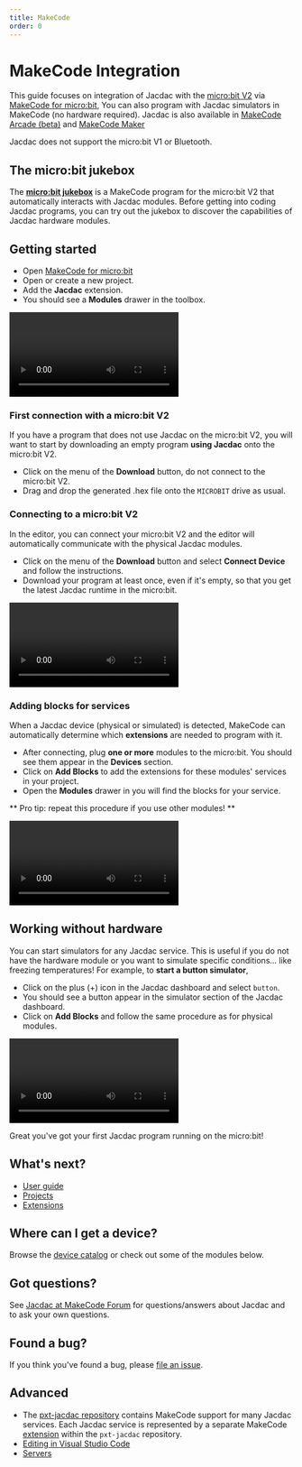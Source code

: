 ```yaml
---
title: MakeCode
order: 0
---
```


# MakeCode Integration

This guide focuses on integration of Jacdac with the 
[micro:bit V2](/devices/microbit-educational-foundation/microbitv2/) via [MakeCode for micro:bit](https://makecode.microbit.org/), 
You can also program with Jacdac simulators in MakeCode (no hardware required). Jacdac is also
available in [MakeCode Arcade (beta)](https://arcade.makecode.com/beta/) and [MakeCode Maker](https://maker.makecode.com/)

Jacdac does not support the micro:bit V1 or Bluetooth.

## The micro:bit jukebox

The **[micro:bit jukebox](/clients/makecode/microbit-jukebox/)** is a MakeCode program
for the micro:bit V2 that automatically interacts with Jacdac modules.
Before getting into coding Jacdac programs, you can try out the jukebox to
discover the capabilities of Jacdac hardware modules.

## Getting started

-   Open [MakeCode for micro:bit](https://makecode.microbit.org/)
-   Open or create a new project.
-   Add the **Jacdac** extension.
-   You should see a **Modules** drawer in the toolbox.

<Video
    label="Adding the Jacdac extension in MakeCode for micro:bit"
    src="addjacdac"
/>

### First connection with a micro:bit V2

If you have a program that does not use Jacdac on the micro:bit V2, you will want to start
by downloading an empty program **using Jacdac** onto the micro:bit V2.

-   Click on the menu of the **Download** button, do not connect to the micro:bit V2.
-   Drag and drop the generated .hex file onto the `MICROBIT` drive as usual.

### Connecting to a micro:bit V2

In the editor, you can connect your micro:bit V2 and the editor will automatically communicate with the physical Jacdac modules.

-   Click on the menu of the **Download** button and select **Connect Device** and follow the instructions.
-   Download your program at least once, even if it's empty, so that you get the latest Jacdac runtime in the micro:bit.

<Video
    label="Connect to a physical micro:bit"
    src="connectmicrobit"
/>

### Adding blocks for services

When a Jacdac device (physical or simulated) is detected, MakeCode can automatically determine which **extensions** are needed to program with it.

-   After connecting, plug **one or more** modules to the micro:bit. You should see them appear in the **Devices** section.
-   Click on **Add Blocks** to add the extensions for these modules' services in your project.
-   Open the **Modules** drawer in you will find the blocks for your service.

** Pro tip: repeat this procedure if you use other modules! **

<Video
    label="Add Jacdac button extension in MakeCode"
    src="addmodule"
/>

## Working without hardware

You can start simulators for any Jacdac service. This is useful if you do not have the hardware module 
or you want to simulate specific conditions... like freezing temperatures! For example, to **start a button simulator**,

-   Click on the plus (+) icon in the Jacdac dashboard and select `button`.
-   You should see a button appear in the simulator section of the Jacdac dashboard.
-   Click on **Add Blocks** and follow the same procedure as for physical modules.

<Video
    label="Add Jacdac button extension from simulator"
    src="addbutton"
/>

Great you've got your first Jacdac program running on the micro:bit!

## What's next?

-   [User guide](/clients/makecode/user-guide/)
-   [Projects](/clients/makecode/projects/)
-   [Extensions](/clients/makecode/extensions/)

## Where can I get a device?

Browse the [device catalog](/devices) or check out some of the modules below.

<DeviceSpecificationList buyNow={true} company="KittenBot" />

## Got questions?

See [Jacdac at MakeCode Forum](https://forum.makecode.com/c/jacdac/) for questions/answers about Jacdac and to ask your own questions.

## Found a bug?

If you think you've found a bug, please [file an issue](https://github.com/microsoft/jacdac/issues).

## Advanced

-   The [pxt-jacdac repository](https://github.com/microsoft/pxt-jacdac) contains MakeCode support for many Jacdac services. Each Jacdac service is represented by a separate MakeCode [extension](./makecode/extensions) within the `pxt-jacdac` repository.
-   [Editing in Visual Studio Code](/clients/makecode/code/)
-   [Servers](/clients/makecode/servers/)
